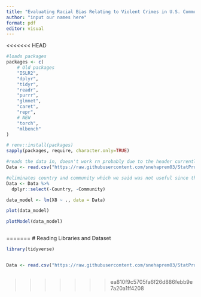 ```yaml
---
title: "Evaluating Racial Bias Relating to Violent Crimes in U.S. Communities using a Predictive Machine Learning Model"
author: "input our names here"
format: pdf
editor: visual
---
```


<<<<<<< HEAD
```r
#loads packages
packages <- c(
    # Old packages
    "ISLR2",
    "dplyr",
    "tidyr",
    "readr",
    "purrr",
    "glmnet",
    "caret",
    "repr",
    # NEW
    "torch",
    "mlbench"
)

# renv::install(packages)
sapply(packages, require, character.only=TRUE)
```

```r
#reads the data in, doesn't work rn probably due to the header currently being changed
Data <- read.csv("https://raw.githubusercontent.com/snehaprem03/StatProject/main/communities.data", header = T, na.rm = T)

#eliminates country and community which we said was not useful since they had lots of ?
Data <- Data %>%
  dplyr::select(-Country, -Community)
```

```r
data_model <- lm(X8 ~ ., data = Data)
```

```r
plot(data_model)
```

```r
plotModel(data_model)
```

```r

```
=======
# Reading Libraries and Dataset

```r
library(tidyverse)


Data <- read.csv("https://raw.githubusercontent.com/snehaprem03/StatProject/main/communities.data")



```
>>>>>>> ea810f9c5705fa6f26d886febb9e7a20a1ff4208
